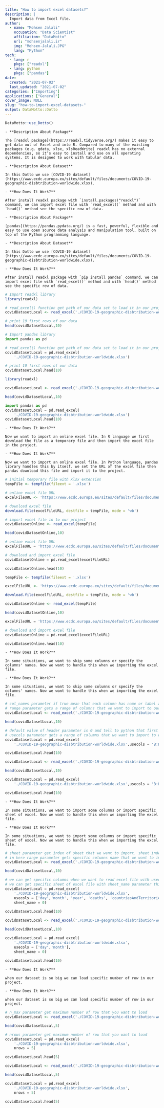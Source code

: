 ```yaml
---
title: "How to import excel datasets?"
description: |
  Import data from Excel file.
author:
  - name: "Mohsen Jalali"
    occupation: "Data Scientist"
    affiliation: "DataMotto"
    url: "mohsenjalali.ir"
    img: "Mohsen-Jalali.JPG"
    lang: "Python"
tech:
  - lang: r
    pkgs: ["readxl"]
  - lang: python
    pkgs: ["pandas"]
date:
  created: "2021-07-02"
  last_updated: "2021-07-02"
categories: ["Importing"]
applications: ["General"]
cover_image: NULL
slug: "how-to-import-excel-datasets-"
output: DataMotto::Dotto
---
```


```r
DataMotto::use_Dotto()
```

<!-- Dot 1, lang: r ------------------------------------------------>

```block
- **Description About Package**

The [readxl package](https://readxl.tidyverse.org/) makes it easy to get data out of Excel and into R. Compared to many of the existing packages (e.g. gdata, xlsx, xlsReadWrite) readxl has no external dependencies, so it’s easy to install and use on all operating systems. It is designed to work with tabular data.

- **Description About Dataset**

In this Dotto we use [COVID-19 dataset](https://www.ecdc.europa.eu/sites/default/files/documents/COVID-19-geographic-disbtribution-worldwide.xlsx).

- **How Does It Work?**

After install readxl package with `install.packages("readxl")` command, we can import excel file with `read_excel()` method and with `head()` method see the specific row of data.

```

```block
- **Description About Package**

[pandas](https://pandas.pydata.org/) is a fast, powerful, flexible and easy to use open source data analysis and manipulation tool, built on top of the Python programming language.

- **Description About Dataset**

In this Dotto we use [COVID-19 dataset](https://www.ecdc.europa.eu/sites/default/files/documents/COVID-19-geographic-disbtribution-worldwide.xlsx).

- **How Does It Work?**

After install readxl package with `pip install pandas` command, we can import excel file with `read_excel()` method and with `head()` method see the specific row of data.

```

```r
# Import readxl library
library(readxl)

# read_excel() function get path of our data set to load it in our project
covidDatasetLocal <- read_excel('./COVID-19-geographic-disbtribution-worldwide.xlsx')

# print 10 first rows of our data
head(covidDatasetLocal,10)
```

```python
# Import pandas library
import pandas as pd

# read_excel() function get path of our data set to load it in our project
covidDatasetLocal = pd.read_excel(
    './COVID-19-geographic-disbtribution-worldwide.xlsx')

# print 10 first rows of our data
covidDatasetLocal.head(10)
```

```r
library(readxl)

covidDatasetLocal <- read_excel('./COVID-19-geographic-disbtribution-worldwide.xlsx')

head(covidDatasetLocal,10)
```

```python
import pandas as pd
covidDatasetLocal = pd.read_excel(
    './COVID-19-geographic-disbtribution-worldwide.xlsx')
covidDatasetLocal.head(10)
```

<!--------------Dot2---------------------------->
```block
- **How Does It Work?**

Now we want to import an online excel file. In R language we first download the file as a temporary file and then import the excel file in the project.

```

```block
- **How Does It Work?**

Now we want to import an online excel file. In Python language, pandas library handles this by itself. we set the URL of the excel file then pandas download this file and import it to the project.

```

```r
# initial temporary file with xlsx extension
tempFile <- tempfile(fileext = '.xlsx')

# online excel file URL
excelFileURL <- 'https://www.ecdc.europa.eu/sites/default/files/documents/COVID-19-geographic-disbtribution-worldwide.xlsx'

# download excel file 
download.file(excelFileURL, destfile = tempFile, mode = 'wb')

# import excel file in to our project
covidDatasetOnline <- read_excel(tempFile)

head(covidDatasetOnline,10)
```

```python
# online excel file URL
excelFileURL = 'https://www.ecdc.europa.eu/sites/default/files/documents/COVID-19-geographic-disbtribution-worldwide.xlsx'

# download and import excel file 
covidDatasetOnline = pd.read_excel(excelFileURL)

covidDatasetOnline.head(10)
```

```r
tempFile <- tempfile(fileext = '.xlsx')

excelFileURL <- 'https://www.ecdc.europa.eu/sites/default/files/documents/COVID-19-geographic-disbtribution-worldwide.xlsx'

download.file(excelFileURL, destfile = tempFile, mode = 'wb')

covidDatasetOnline <- read_excel(tempFile)

head(covidDatasetOnline,10)
```

```python
excelFileURL = 'https://www.ecdc.europa.eu/sites/default/files/documents/COVID-19-geographic-disbtribution-worldwide.xlsx'

# download and import excel file 
covidDatasetOnline = pd.read_excel(excelFileURL)

covidDatasetOnline.head(10)
```

<!-------------------- Dot3 ---------------------------->

```block
- **How Does It Work?**

In some situations, we want to skip some columns or specify the columns' names. Now we want to handle this when we importing the excel file.

```

```block
- **How Does It Work?**

In some situations, we want to skip some columns or specify the columns' names. Now we want to handle this when we importing the excel file.

```

```r
# col_names parameter if true mean that each column has name or label and read_excel handle this
# range parameter gets a range of columns that we want to import to our project. Now we skip the A column because the range starts from B.
covidDatasetLocal <- read_excel('./COVID-19-geographic-disbtribution-worldwide.xlsx',col_names = TRUE, range = cell_cols("B:L"))

head(covidDatasetLocal,10)
```

```python
# default value of header parameter is 0 and tell to python that first row is label of columns  
# usecols parameter gets a range of columns that we want to import to our project. Now we skip the A column because the range starts from B.
covidDatasetLocal = pd.read_excel(
    './COVID-19-geographic-disbtribution-worldwide.xlsx',usecols = 'B:L', header = 0)

covidDatasetLocal.head(10)
```

```r
covidDatasetLocal <- read_excel('./COVID-19-geographic-disbtribution-worldwide.xlsx',col_names = TRUE, range = cell_cols("B:L"))

head(covidDatasetLocal,10)
```

```python
covidDatasetLocal = pd.read_excel(
    './COVID-19-geographic-disbtribution-worldwide.xlsx',usecols = 'B:L', header = 0)

covidDatasetLocal.head(10)
```

<!-------------------Dot4-------------------------->

```block
- **How Does It Work?**

In some situations, we want to import some columns or import specific sheet of excel. Now we want to handle this when we importing the excel file.

```

```block
- **How Does It Work?**

In some situations, we want to import some columns or import specific sheet of excel. Now we want to handle this when we importing the excel file.

```

```r
# sheet parameter get index of sheet that we want to import. sheet index start from 1
# in here range parameter gets specific columns name that we want to import to our project
covidDatasetLocal <- read_excel('./COVID-19-geographic-disbtribution-worldwide.xlsx',sheet = 1, range = cell_cols(c("A","B")) )

head(covidDatasetLocal,10)
```

```python
# we can get specific columns when we want to read excel file with usecols parameter
# we can get specific sheet of excel file with sheet_name parameter this parameter can get int number(0-indexed), list, None(all sheets). The default value is 0 index(first sheet)
covidDatasetLocal = pd.read_excel(
    './COVID-19-geographic-disbtribution-worldwide.xlsx', 
    usecols = ['day','month', 'year', 'deaths', 'countriesAndTerritories'], 
    sheet_name = 0)
    
covidDatasetLocal.head(10)
```

```r
covidDatasetLocal <- read_excel('./COVID-19-geographic-disbtribution-worldwide.xlsx',sheet = 1, range = cell_cols(c("A","B")) )

head(covidDatasetLocal,10)
```

```python
covidDatasetLocal = pd.read_excel(
    './COVID-19-geographic-disbtribution-worldwide.xlsx', 
    usecols = ['day','month'], 
    sheet_name = 0)
    
covidDatasetLocal.head(10)
```

<!--------------------------Dot5--------------------->

```block
- **How Does It Work?**

when our dataset is so big we can load specific number of row in our project.

```

```block
- **How Does It Work?**

when our dataset is so big we can load specific number of row in our project.

```

```r
# n_max parameter get maximum number of row that you want to load 
covidDatasetLocal <- read_excel('./COVID-19-geographic-disbtribution-worldwide.xlsx',n_max = 5)

head(covidDatasetLocal,5)
```

```python
# nrows parameter get maximum number of row that you want to load 
covidDatasetLocal = pd.read_excel(
    './COVID-19-geographic-disbtribution-worldwide.xlsx', 
    nrows = 5)

covidDatasetLocal.head(5)
```

```r
covidDatasetLocal <- read_excel('./COVID-19-geographic-disbtribution-worldwide.xlsx',n_max = 5)

head(covidDatasetLocal,5)
```

```python
covidDatasetLocal = pd.read_excel(
    './COVID-19-geographic-disbtribution-worldwide.xlsx', 
    nrows = 5)

covidDatasetLocal.head(5)
```
